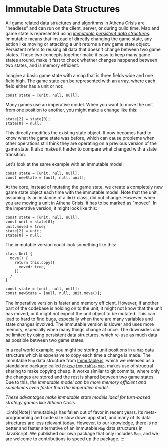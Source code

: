 # Immutable Data Structures

All game related data structures and algorithms in Athena Crisis are "headless" and can run on the client, server, or during build time. Map and game state is represented using [_immutable persistent data structures_](https://roberterdin.github.io/2017/09/immutable-persistent-data-structures). Immutable means that instead of directly changing the game state, any action like moving or attacking a unit returns a new game state object. Persistent refers to reusing all data that doesn't change between two game states. These two concepts together make it easy to keep many game states around, make it fast to check whether changes happened between two states, and is memory efficient.

Imagine a basic game state with a map that is three fields wide and one field high. The game state can be represented with an array, where each field either has a unit or not:

```tsx
const state = [unit, null, null];
```

Many games use an imperative model. When you want to move the unit from one position to another, you might make a change like this:

```tsx
state[2] = state[0];
state[0] = null;
```

This directly modifies the existing state object. It now becomes hard to know what the game state was before, which can cause problems when other operations still think they are operating on a previous version of the game state. It also makes it harder to compare what changed with a state transition.

Let's look at the same example with an immutable model:

```tsx
const state = [unit, null, null];
const newState = [null, null, unit];
```

At the core, instead of mutating the game state, we create a completely new game state object each time with the immutable model. Note that the unit, assuming its an instance of a `Unit` class, did not change. However, when you are moving a unit in Athena Crisis, it has to be marked as "moved". In the imperative version, it might look like this:

```tsx
const state = [unit, null, null];
const unit = state[0];
unit.moved = true;
state[2] = unit;
state[0] = null;
```

The immutable version could look something like this:

```tsx
class Unit {
  move() {
    return this.copy({
      moved: true,
    });
  }
}

const state = [unit, null, null];
const newState = [null, null, unit.move()];
```

The imperative version is faster and memory efficient. However, if another part of the codebase is holding on to the unit, it might not know that the unit has moved, or it might not expect the unit object to be mutated. This can lead to hard to find bugs, especially when there are many variables and state changes involved. The immutable version is slower and uses more memory, especially when many things change at once. The downsides can be limited by using persistent data structures, which re-use as much data as possible between two game states.

In a real world example, you might be storing unit positions in a [`Map`](https://developer.mozilla.org/en-US/docs/Web/JavaScript/Reference/Global_Objects/Map) data structure which is expensive to copy each time a change is made. The immutable `Map` data structure from [Immutable.js](https://immutable-js.com/), which we released as a standalone package called [`@nkzw/immutable-map`](https://github.com/nkzw-tech/immutable-map), makes use of structral sharing to make copying cheap. It works similar to git commits, where only the changes are stored and the rest is shared between two game states. Due to this, _the immutable model can be more memory efficient and sometimes even faster than the imperative model_.

_These advantages make immutable state models ideal for turn-based strategy games like Athena Crisis._

:::info[Note]
Immutable.js has fallen out of favor in recent years. Its meta-programming and code size slow down app start, and many of its data structures are less relevant today. However, to our knowledge, there is no better and faster alternative of an immutable `Map` data structures in JavaScript. We published our own package that only includes `Map`, and we are welcome to contributions to speed up the package.
:::
